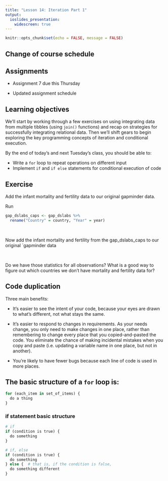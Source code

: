 ```yaml
---
title: "Lesson 14: Iteration Part 1"
output:
  ioslides_presentation:
    widescreen: true
---
```


```r
knitr::opts_chunk$set(echo = FALSE, message = FALSE)

```


## Change of course schedule


## Assignments

* Assignment 7 due this Thursday

* Updated assignment schedule



## Learning objectives 

We'll start by working through a few exercises on using integrating data from multiple tibbles (using `join()` functions) and recap on strategies for successfully integrating relational data. Then we'll shift gears to begin exploring the key programming concepts of iteration and conditional execution.

By the end of today's and next Tuesday's class, you should be able to:

* Write a `for` loop to repeat operations on different input
* Implement `if` and `if else` statements for conditional execution of code


## Exercise

Add the infant mortality and fertility data to our original gapminder data. 

Run 
```r
gap_dslabs_caps <- gap_dslabs %>% 
  rename("Country" = country, "Year" = year)
```

<br>

Now add the infant mortality and fertility from the gap_dslabs_caps to our original `gapminder data

<br>

Do we have those statistics for all observations? What is a good way to figure out which countries we don't have mortality and fertility data for?


## Code duplication

Three main benefits:

* It’s easier to see the intent of your code, because your eyes are drawn to what’s different, not what stays the same.

* It’s easier to respond to changes in requirements. As your needs change, you only need to make changes in one place, rather than remembering to change every place that you copied-and-pasted the code. You eliminate the chance of making incidental mistakes when you copy and paste (i.e. updating a variable name in one place, but not in another).

* You’re likely to have fewer bugs because each line of code is used in more places.


## The basic structure of a `for` loop is:

```r
for (each_item in set_of_items) {
  do a thing
}
```


### if statement basic structure

```r
# if
if (condition is true) {
  do something
}

# if, else
if (condition is true) {
  do something
} else {  # that is, if the condition is false,
  do something different
}
```

